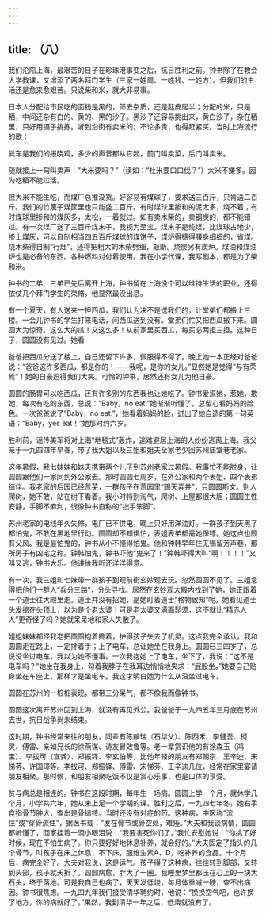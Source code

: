 ```yaml
---
---
---
```

title: （八）
---




我们沦陷上海，最艰苦的日子在珍珠港事变之后，抗日胜利之前。钟书除了在教会大学教课，又增添了两名拜门学生（三家一姓周、一姓钱、一姓方）。但我们的生活还是愈来愈艰苦。只说柴和米，就大非易事。

日本人分配给市民吃的面粉是黑的，筛去杂质，还是麸皮居半；分配的米，只是粞，中间还杂有白的、黄的、黑的沙子。黑沙子还容易挑出来，黄白沙子，杂在粞里，只好用镊子挑拣。听到沿街有卖米的，不论多贵，也得赶紧买。当时上海流行的歌：

粪车是我们的报晓鸡，多少的声音都从它起，前门叫卖菜，后门叫卖米。

随就接上一句叫卖声：“大米要吗？”（读如：“杜米要口口伐？”）大米不嫌多。因为吃粞不能过活。

但大米不能生吃，而煤厂总推没货。好容易有煤球了，要求送三百斤，只肯送二百斤。我们的竹篾子煤筐里也只能盛二百斤。有时煤球里掺和的泥太多，烧不着；有时煤球里掺和的煤灰多，太松，一着就过。如有卖木柴的，卖钢炭的，都不能错过。有一次煤厂送了三百斤煤末子，我视为至宝。煤末子是纯煤，比煤球占地少，掺上煤灰，可以自制相当四五百斤煤球的煤饼子，煤炉得搪得腰身细细的，省煤。烧木柴得自制“行灶”，还得把粗大的木柴劈细，敲断。烧炭另有炭炉。煤油和煤油炉也是必备的东西。各种燃料对付着使用。我在小学代课，我写剧本，都是为了柴和米。

钟书的二弟、三弟已先后离开上海，钟书留在上海没个可以维持生活的职业，还得依仗几个拜门学生的束脩，他显然最没出息。

有一个夏天，有人送来一担西瓜，我们认为决不是送我们的，让堂弟们都搬上三楼。一会儿钟书的学生打来电话，问西瓜送到没有。堂弟们忙又把西瓜搬下来。圆圆大为惊奇。这么大的瓜！又这么多！从前家里买西瓜，每买必两担三担。这种日子，圆圆没有见过。她看

爸爸把西瓜分送了楼上，自己还留下许多，佩服得不得了。晚上她一本正经对爸爸说：“爸爸这许多西瓜，都是你的！——我呢，是你的女儿。”显然她是觉得“与有荣焉”！她的自豪逗得我们大笑。可怜的钟书，居然还有女儿为他自豪。

圆圆的肠胃可以吃西瓜，还有许多别的东西我也让她吃了。钟书爱逗她，惹她，欺她，每次有吃的东西，总说：“Baby，no eat.”她渐渐听懂了，总留心看妈妈的脸色。一次爸爸说了“Baby，no eat.”，她看着妈妈的脸，迸出了她自造的第一句英语：“Baby，yes eat！”她那时约六岁。

胜利前，谣传美军将对上海“地毯式”轰炸，逃难避居上海的人纷纷逃离上海。我父亲于一九四四年早春，带了我大姐以及三姐和姐夫全家老少回苏州庙堂巷老家。

这年暑假，我七妹妹和妹夫携带两个儿子到苏州老家过暑假。我事忙不能脱身，让圆圆跟他们一家同到外公家去。那时圆圆七周岁，在外公家和两个表姐、四个表弟结伴。我老家的后园已经荒芜，一群孩子在荒园里“踢天弄井”，只圆圆斯文。别人爬树，她不敢，站在树下看着。我小时特别淘气，爬树、上屋都很大胆；圆圆生性安静，手脚不麻利，很像钟书自称的“拙手笨脚”。

苏州老家的电线年久失修，电厂已不供电，晚上只好用洋油灯。一群孩子到天黑了都怕鬼，不敢在黑地里行动。圆圆却不知惧怕，表姐表弟都需她保镖。她这点也颇有父风。我是最怕鬼的，钟书从小不懂得怕鬼。他和钟韩早年住无锡留芳声巷，那所房子有凶宅之称。钟韩怕鬼，钟书吓他“鬼来了！”钟韩吓得大叫“啊！！！！”又叫又逃，钟书大乐。他讲给我听还洋洋得意。

有一次，我三姐和七妹带一群孩子到观前街玄妙观去玩。忽然圆圆不见了。三姐急得把他们一群人“兵分三路”，分头寻找。居然在玄妙观大殿内找到了她，她正跟着一个道士往大殿里走。道士并没有招她，是她盯着道士“格物致知”呢。她看见道士头发绾在头顶上，以为是个老太婆；可是老太婆又满面髭须，这不就比“精赤人人”更奇怪了吗？她就呆呆地和家人失散了。

姐姐妹妹都怪我老把圆圆抱着搀着，护得孩子失去了机灵。这点我完全承认。我和圆圆走在路上，一定搀着手；上了电车，总让她坐在我身上。圆圆已三四岁了，总说没坐过电车，我以为她不懂事。一次我抱她上了电车，坐下了，我说：“这不是电车吗？”她坐在我身上，勾着我脖子在我耳边悄悄地央求：“屁股坐。”她要自己贴身坐在车座上，那样才是坐电车。我这才明白她为什么从没坐过电车。

圆圆在苏州的一桩桩表现，都带三分呆气，都不像我而像钟书。

圆圆这次离开苏州回到上海，就没有再见外公。我爸爸于一九四五年三月底在苏州去世，抗日战争尚未结束。

这时期，钟书经常来往的朋友，同辈有陈麟瑞（石华父）、陈西禾、李健吾、柯灵、傅雷、亲如兄长的徐燕谋、诗友冒效鲁等。老一辈赏识他的有徐森玉（鸿宝）、李拔可（宣龚）、郑振铎、李玄伯等，比他年轻的朋友有郑朝宗、王辛迪、宋悌芬、许国璋等。李拔可、郑振铎、傅雷、宋悌芬、王辛迪几位，经常在家里宴请朋友相聚。那时候，和朋友相聚吃饭不仅是赏心乐事，也是口体的享受。

贫与病总是相连的。钟书在这段时期，每年生一场病。圆圆上学一个月，就休学几个月，小学共六年，她从未上足一个学期的课。胜利之后，一九四七年冬，她右手食指骨节肿大，查出是骨结核。当时还没有对症的药。这种病，中医称“流住”或“穿骨流住”，据医书载：“发在骨节或骨空处，难痊。”大夫和我谈病情，圆圆都听懂了，回家挂着一滴小眼泪说：“我要害死你们了。”我忙安慰她说：“你挑了好时候，现在不怕生病了。你只要好好地休息补养，就会好的。”大夫固定了指头的几个骨节，叫孩子在床上休息，不下床，服维生素A、D，吃补养的食品。十个月后，病完全好了。大夫对我说，这是运气。孩子得了这种病，往往转到脚部，又转到头部，孩子就夭折了。圆圆病愈，胖大了一圈。我睡里梦里都压在心上的一块大石头，终于落地。可是我自己也病了，天天发低烧，每月体重减一磅，查不出病因。钟书很焦虑。一九四九年我们接受清华聘约时，他说：“换换空气吧，也许换了地方，你的病就好了。”果然，我到清华一年之后，低烧就没有了。